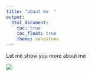 ```yaml
---
title: "about me  "
output: 
  html_document:
    toc: true
    toc_float: true
    theme: sandstone
---
```

Let me show you more about me 

![](aiming.jpeg)
